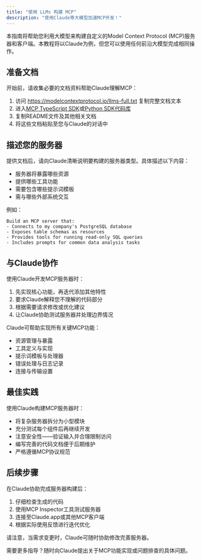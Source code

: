 ```yaml
---
title: "使用 LLMs 构建 MCP"
description: "使用Claude等大模型加速MCP开发！"
---
```


本指南将帮助您利用大模型来构建自定义的Model Context Protocol (MCP)服务器和客户端。本教程将以Claude为例，但您可以使用任何前沿大模型完成相同操作。

## 准备文档

开始前，请收集必要的文档资料帮助Claude理解MCP：

1. 访问 https://modelcontextprotocol.io/llms-full.txt 复制完整文档文本
2. 进入[MCP TypeScript SDK](https://github.com/modelcontextprotocol/typescript-sdk)或[Python SDK代码库](https://github.com/modelcontextprotocol/python-sdk)
3. 复制README文件及其他相关文档
4. 将这些文档粘贴至您与Claude的对话中

## 描述您的服务器

提供文档后，请向Claude清晰说明要构建的服务器类型。具体描述以下内容：

- 服务器将暴露哪些资源
- 提供哪些工具功能
- 需要包含哪些提示词模板
- 需与哪些外部系统交互

例如：
```
Build an MCP server that:
- Connects to my company's PostgreSQL database
- Exposes table schemas as resources
- Provides tools for running read-only SQL queries
- Includes prompts for common data analysis tasks
```

## 与Claude协作

使用Claude开发MCP服务器时：

1. 先实现核心功能，再迭代添加其他特性
2. 要求Claude解释您不理解的代码部分
3. 根据需要请求修改或优化建议
4. 让Claude协助测试服务器并处理边界情况

Claude可帮助实现所有关键MCP功能：

- 资源管理与暴露
- 工具定义与实现
- 提示词模板与处理器
- 错误处理与日志记录
- 连接与传输设置

## 最佳实践

使用Claude构建MCP服务器时：

- 将复杂服务器拆分为小型模块
- 充分测试每个组件后再继续开发
- 注意安全性——验证输入并合理限制访问
- 编写完善的代码文档便于后期维护
- 严格遵循MCP协议规范

## 后续步骤

在Claude协助完成服务器构建后：

1. 仔细检查生成的代码
2. 使用MCP Inspector工具测试服务器
3. 连接至Claude.app或其他MCP客户端
4. 根据实际使用反馈进行迭代优化

请注意，当需求变更时，Claude可随时协助修改完善服务器。

需要更多指导？随时向Claude提出关于MCP功能实现或问题排查的具体问题。